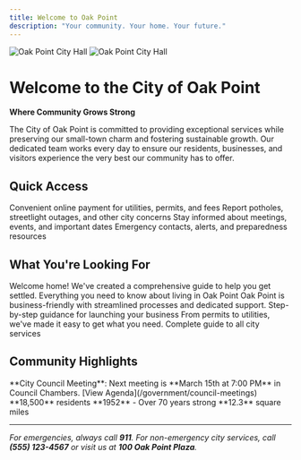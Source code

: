 ```yaml
---
title: Welcome to Oak Point
description: "Your community. Your home. Your future."
---
```


<img
  className="block dark:hidden"
  src="/images/hero-light.png"
  alt="Oak Point City Hall"
/>
<img
  className="hidden dark:block"
  src="/images/hero-dark.png"
  alt="Oak Point City Hall"
/>

# Welcome to the City of Oak Point

**Where Community Grows Strong** <Icon icon="seedling" />

The City of Oak Point is committed to providing exceptional services while preserving our small-town charm and fostering sustainable growth. Our dedicated team works every day to ensure our residents, businesses, and visitors experience the very best our community has to offer.

## Quick Access

<CardGroup cols={2}>
  <Card
    title="Pay Bills Online"
    icon="credit-card"
    href="https://oakpoint.gov/pay"
  >
    Convenient online payment for utilities, permits, and fees
  </Card>
  <Card
    title="Report an Issue"
    icon="exclamation-triangle"
    href="https://oakpoint.gov/report"
  >
    Report potholes, streetlight outages, and other city concerns
  </Card>
  <Card
    title="City Calendar"
    icon="calendar-days"
    href="https://oakpoint.gov/calendar"
  >
    Stay informed about meetings, events, and important dates
  </Card>
  <Card
    title="Emergency Information"
    icon="siren-on"
    href="/safety/emergency-management"
  >
    Emergency contacts, alerts, and preparedness resources
  </Card>
</CardGroup>

## What You're Looking For

<Accordion title="New to Oak Point?" icon="house">
  Welcome home! We've created a comprehensive guide to help you get settled.
  
  <Card title="New Resident Guide" href="/residents/new-residents" icon="map">
    Everything you need to know about living in Oak Point
  </Card>
</Accordion>

<Accordion title="Starting a Business?" icon="briefcase">
  Oak Point is business-friendly with streamlined processes and dedicated support.
  
  <Card title="Business Guide" href="/business/business-licenses" icon="rocket">
    Step-by-step guidance for launching your business
  </Card>
</Accordion>

<Accordion title="Need City Services?" icon="hand-holding-heart">
  From permits to utilities, we've made it easy to get what you need.
  
  <Card title="Service Directory" href="/services/overview" icon="list">
    Complete guide to all city services
  </Card>
</Accordion>

## Community Highlights

<Info>
**City Council Meeting**: Next meeting is **March 15th at 7:00 PM** in Council Chambers. [View Agenda](/government/council-meetings)
</Info>

<Columns cols={3}>
  <Card title="Population" icon="users">
    **18,500** residents
  </Card>
  <Card title="Founded" icon="landmark">
    **1952** - Over 70 years strong
  </Card>
  <Card title="Area" icon="map">
    **12.3** square miles
  </Card>
</Columns>

---

*For emergencies, always call **911**. For non-emergency city services, call **(555) 123-4567** or visit us at **100 Oak Point Plaza**.*